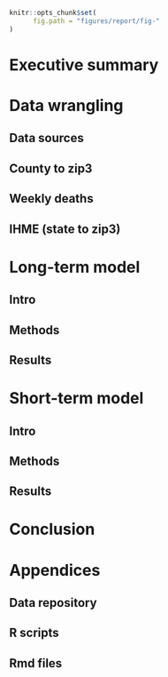```r
knitr::opts_chunk$set(
      fig.path = "figures/report/fig-"
)
```


# Executive summary

# Data wrangling

## Data sources

## County to zip3

## Weekly deaths

## IHME (state to zip3)

# Long-term model

## Intro

## Methods

## Results


# Short-term model

## Intro

## Methods

## Results

# Conclusion

# Appendices

## Data repository

## R scripts

## Rmd files
